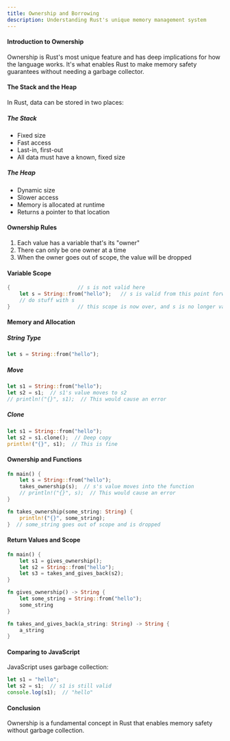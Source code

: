 ```yaml
---
title: Ownership and Borrowing
description: Understanding Rust's unique memory management system
---
```


#### Introduction to Ownership

Ownership is Rust's most unique feature and has deep implications for how the language works. It's what enables Rust to make memory safety guarantees without needing a garbage collector.

#### The Stack and the Heap

In Rust, data can be stored in two places:

##### The Stack

- Fixed size
- Fast access
- Last-in, first-out
- All data must have a known, fixed size

##### The Heap

- Dynamic size
- Slower access
- Memory is allocated at runtime
- Returns a pointer to that location

#### Ownership Rules

1. Each value has a variable that's its "owner"
2. There can only be one owner at a time
3. When the owner goes out of scope, the value will be dropped

#### Variable Scope

```rust
{                      // s is not valid here
    let s = String::from("hello");   // s is valid from this point forward
    // do stuff with s
}                      // this scope is now over, and s is no longer valid
```

#### Memory and Allocation

##### String Type

```rust
let s = String::from("hello");
```

##### Move

```rust
let s1 = String::from("hello");
let s2 = s1;  // s1's value moves to s2
// println!("{}", s1);  // This would cause an error
```

##### Clone

```rust
let s1 = String::from("hello");
let s2 = s1.clone();  // Deep copy
println!("{}", s1);  // This is fine
```

#### Ownership and Functions

```rust
fn main() {
    let s = String::from("hello");
    takes_ownership(s);  // s's value moves into the function
    // println!("{}", s);  // This would cause an error
}

fn takes_ownership(some_string: String) {
    println!("{}", some_string);
}  // some_string goes out of scope and is dropped
```

#### Return Values and Scope

```rust
fn main() {
    let s1 = gives_ownership();
    let s2 = String::from("hello");
    let s3 = takes_and_gives_back(s2);
}

fn gives_ownership() -> String {
    let some_string = String::from("hello");
    some_string
}

fn takes_and_gives_back(a_string: String) -> String {
    a_string
}
```

#### Comparing to JavaScript

JavaScript uses garbage collection:

```javascript
let s1 = "hello";
let s2 = s1;  // s1 is still valid
console.log(s1);  // "hello"
```

#### Conclusion

Ownership is a fundamental concept in Rust that enables memory safety without garbage collection. 